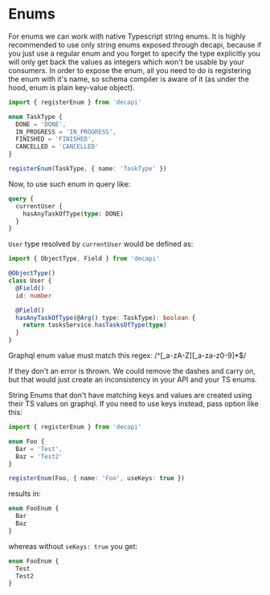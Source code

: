 # Enums

For enums we can work with native Typescript string enums.
It is highly recommended to use only string enums exposed through decapi, because if you just use a regular enum and you forget to specify the type explicitly you will only get back the values as integers which won't be usable by your consumers.
In order to expose the enum, all you need to do is registering the enum with it's name, so schema compiler is aware of it (as under the hood, enum is plain key-value object).

```ts
import { registerEnum } from 'decapi'

enum TaskType {
  DONE = 'DONE',
  IN_PROGRESS = 'IN_PROGRESS',
  FINISHED = 'FINISHED',
  CANCELLED = 'CANCELLED'
}

registerEnum(TaskType, { name: 'TaskType' })
```

Now, to use such enum in query like:

```graphql
query {
  currentUser {
    hasAnyTaskOfType(type: DONE)
  }
}
```

`User` type resolved by `currentUser` would be defined as:

```ts
import { ObjectType, Field } from 'decapi'

@ObjectType()
class User {
  @Field()
  id: number

  @Field()
  hasAnyTaskOfType(@Arg() type: TaskType): boolean {
    return tasksService.hasTasksOfType(type)
  }
}
```

Graphql enum value must match this regex: /^[\_a-zA-Z][_a-za-z0-9]\*\$/

If they don't an error is thrown. We could remove the dashes and carry on, but that would just create an inconsistency in your API and your TS enums.

String Enums that don't have matching keys and values are created using their TS values on graphql. If you need to use keys instead, pass option like this:

```ts
import { registerEnum } from 'decapi'

enum Foo {
  Bar = 'Test',
  Baz = 'Test2'
}

registerEnum(Foo, { name: 'Foo', useKeys: true })
```

results in:

```graphql
enum FooEnum {
  Bar
  Baz
}
```

whereas without `seKeys: true` you get:

```graphql
enum FooEnum {
  Test
  Test2
}
```
